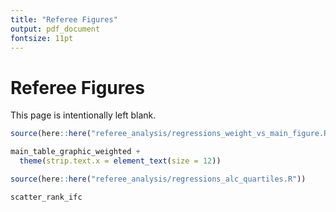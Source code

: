 ```yaml
---
title: "Referee Figures"
output: pdf_document
fontsize: 11pt
---
```


<!-- ```{r, include=FALSE} -->
<!-- knitr::opts_chunk$set(echo = F, message = F, warning = F) -->
<!-- knitr::opts_knit$set(root.dir = rprojroot::find_rstudio_root_file()) -->
<!-- ``` -->

\FloatBarrier

# Referee Figures

This page is intentionally left blank.
```r
source(here::here("referee_analysis/regressions_weight_vs_main_figure.R"))
```

```{=latex}

\begin{figure}[t]
```
```r
main_table_graphic_weighted +
  theme(strip.text.x = element_text(size = 12))
```
```{=latex}
\caption{The Effect of Moratoriums: OLS vs. WLS \label{main_table_graphic_weighted}}
\textit{Note:} The x-axis represents the columns from Tables \ref{main_table} and \ref{main_table_weighted}. The y-axis represents the point estimates and 95\% confidence intervals. Unweighted regressions represent estimates from Table \ref{main_table} while weighted regressions represent estimates from Table \ref{main_table_weighted}. Weighted regressions are weighted by total enrollment. Controls include holiday, spring semester, day of the week, football game-days, and university-by-academic-year. Standard errors are clustered by university.
\end{figure}

```


```r
source(here::here("referee_analysis/regressions_alc_quartiles.R"))
```
```{=latex}

\begin{figure}[t]
```

```r
scatter_rank_ifc
```

```{=latex}
\caption{Scatterplot of Best Greek Life Ranking and IFC Fraction \label{scatter_rank_ifc}}
\textit{Note:} The x-axis represents the ranking from Niche.com's Colleges with the Best Greek Life list. There are 300 rankings within this list. Of the four universities that are not ranked, a random ranking between 301 and 305 has been assigned. The y-axis represents the share of undergraduate students that are a member of an IFC fraternity. The dashed red line denotes the average share of undergraduate students that are in an IFC fraternity. 
\end{figure}

```
